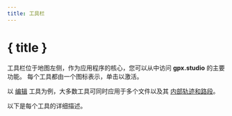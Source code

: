 ```yaml
---
title: 工具栏
---
```


<script lang="ts">

    onMount(() => {
        currentTool.set(Tool.ROUTING);
    });

    onDestroy(() => {
        currentTool.set(null);
    });
</script>

# { title }

工具栏位于地图左侧，作为应用程序的核心，您可以从中访问 **gpx.studio** 的主要功能。
每个工具都由一个图标表示，单击以激活。

<div class="flex flex-row justify-center text-foreground">
    <div>
        <Toolbar class="border rounded-md shadow-lg" />
    </div>
</div>

以 [编辑](./menu/edit) 工具为例，大多数工具可同时应用于多个文件以及其 [内部轨迹和路段](./gpx)。

以下是每个工具的详细描述。
